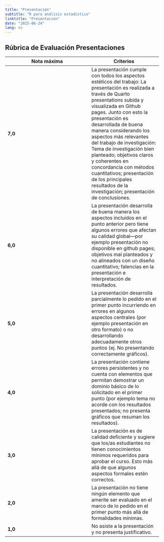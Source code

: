 ```yaml
---
title: "Presentación"
subtitle: "R para análisis estadístico"
linktitle: "Presentación"
date: "2025-06-24"
lang: es
---
```


## Rúbrica de Evaluación Presentaciones

| Nota máxima | Criterios |
|-------------|-----------|
| **7,0**      | La presentación cumple con todos los aspectos estéticos del trabajo: La presentación es realizada a través de Quarto presentations subida y visualizada en Github pages. Junto con esto la presentación es desarrollada de buena manera considerando los aspectos más relevantes del trabajo de investigación: Tema de investigación bien planteado; objetivos claros y coherentes en concordancia con métodos cuantitativos; presentación de los principales resultados de la investigación; presentación de conclusiones. |
| **6,0**      | La presentación desarrolla de buena manera los aspectos incluidos en el punto anterior pero tiene algunos errores que afectan su calidad global—por ejemplo presentación no disponible en github pages; objetivos mal planteados y no alineados con un diseño cuantitativo; falencias en la presentación e interpretación de resultados. |
| **5,0**      | La presentación desarrolla parcialmente lo pedido en el primer punto incurriendo en errores en algunos aspectos centrales (por ejemplo presentación en otro formato) o no desarrollando adecuadamente otros puntos (ej. No presentando correctamente gráficos). |
| **4,0**      | La presentación contiene errores persistentes y no cuenta con elementos que permitan demostrar un dominio básico de lo solicitado en el primer punto (por ejemplo tema no acorde con los resultados presentados; no presenta gráficos que resuman los resultados). |
| **3,0**      | La presentación es de calidad deficiente y sugiere que los/as estudiantes no tienen conocimientos mínimos requeridos para aprobar el curso. Esto más allá de que algunos aspectos formales estén correctos. |
| **2,0**      | La presentación no tiene ningún elemento que amerite ser evaluado en el marco de lo pedido en el primer punto más allá de formalidades mínimas. |
| **1,0**      | No asiste a la presentación y no presenta justificativo. |
